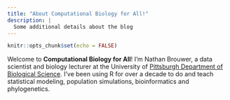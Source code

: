 ```yaml
---
title: "About Computational Biology for All!"
description: |
  Some additional details about the blog
---
```


```r
knitr::opts_chunk$set(echo = FALSE)
```


Welcome to **Computational Biology for All**!  I'm Nathan Brouwer, a data scientist and biology lecturer at the University of [Pittsburgh Department of Biological Science](https://www.biology.pitt.edu/).  I've been using R for over a decade to do and teach statistical modeling, population simulations, bioinformatics and phylogenetics.

<!-- links to papers, contact information, etc -->